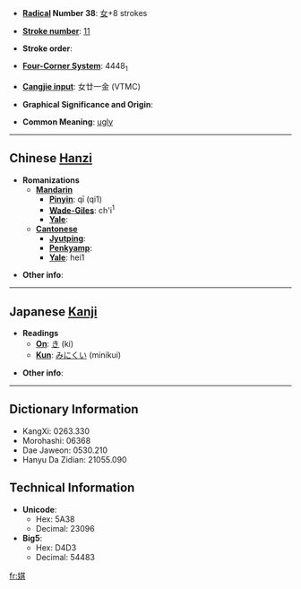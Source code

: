 * '''[[Wiktionary:Chinese radical index| Radical]] Number 38''': [[Wiktionary:Chinese radical index 女|女]]+8 strokes

* '''[[Wiktionary:Chinese total strokes index|Stroke number]]''': [[Wiktionary:Chinese total strokes index 11|11]]

* '''Stroke order''': 

* '''[[Wiktionary:Chinese four corner index|Four-Corner System]]''': 4448<sub>1</sub>

* '''[[Wiktionary:Chinese Cangjie index|Cangjie input]]''': 女廿一金 (VTMC)

* '''Graphical Significance and Origin''': 

* '''Common Meaning''': [[ugly]]

----

== Chinese [[Hanzi]] ==

* '''Romanizations'''
** '''[[Mandarin]]'''
*** '''[[Pinyin]]''': qī (qi1)
*** '''[[Wade-Giles]]''': ch'i<sup>1</sup>
*** '''[[Yale]]''': 
** '''[[Cantonese]]'''
*** '''[[Jyutping]]''':
*** '''[[Penkyamp]]''': 
*** '''[[Yale]]''': hei1

* '''Other info''': 

----

== Japanese [[Kanji]] ==

* '''Readings'''
** '''[[On]]''': [[き]] (ki)
** '''[[Kun]]''': [[みにくい]] (minikui)

* '''Other info''':  

----

== Dictionary Information ==

* KangXi: 0263.330
* Morohashi: 06368
* Dae Jaweon: 0530.210
* Hanyu Da Zidian: 21055.090

== Technical Information ==

* '''Unicode''':
** Hex: 5A38
** Decimal: 23096
* '''Big5''':
** Hex: D4D3
** Decimal: 54483

[[fr:娸]]